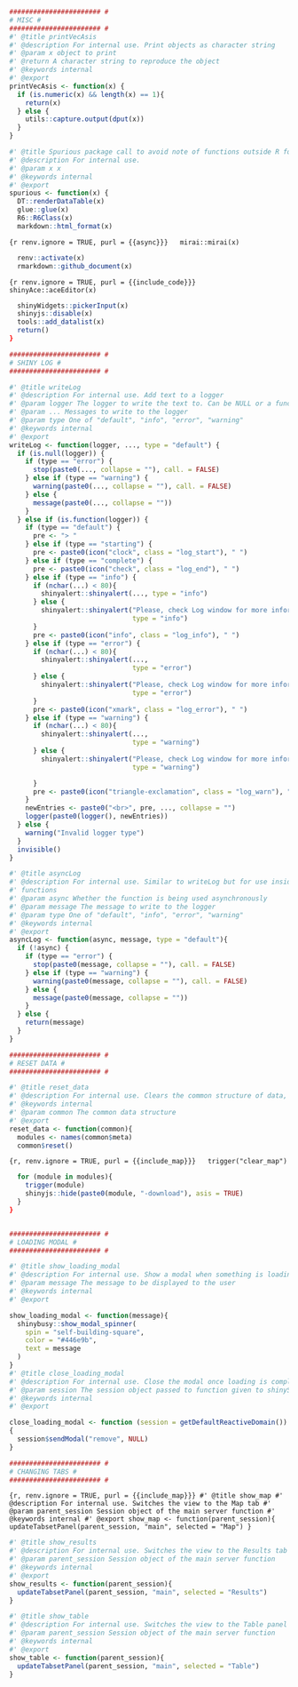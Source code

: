 ```r
####################### #
# MISC #
####################### #
#' @title printVecAsis
#' @description For internal use. Print objects as character string
#' @param x object to print
#' @return A character string to reproduce the object
#' @keywords internal
#' @export
printVecAsis <- function(x) {
  if (is.numeric(x) && length(x) == 1){
    return(x)
  } else {
    utils::capture.output(dput(x))
  }
}

#' @title Spurious package call to avoid note of functions outside R folder
#' @description For internal use.
#' @param x x
#' @keywords internal
#' @export
spurious <- function(x) {
  DT::renderDataTable(x)
  glue::glue(x)
  R6::R6Class(x)
  markdown::html_format(x)
```
```{r renv.ignore = TRUE, purl = {{async}}}
  mirai::mirai(x)
```
```r
  renv::activate(x)
  rmarkdown::github_document(x)
```
```{r renv.ignore = TRUE, purl = {{include_code}}}
  shinyAce::aceEditor(x)
```
```r
  shinyWidgets::pickerInput(x)
  shinyjs::disable(x)
  tools::add_datalist(x)
  return()
}

####################### #
# SHINY LOG #
####################### #

#' @title writeLog
#' @description For internal use. Add text to a logger
#' @param logger The logger to write the text to. Can be NULL or a function
#' @param ... Messages to write to the logger
#' @param type One of "default", "info", "error", "warning"
#' @keywords internal
#' @export
writeLog <- function(logger, ..., type = "default") {
  if (is.null(logger)) {
    if (type == "error") {
      stop(paste0(..., collapse = ""), call. = FALSE)
    } else if (type == "warning") {
      warning(paste0(..., collapse = ""), call. = FALSE)
    } else {
      message(paste0(..., collapse = ""))
    }
  } else if (is.function(logger)) {
    if (type == "default") {
      pre <- "> "
    } else if (type == "starting") {
      pre <- paste0(icon("clock", class = "log_start"), " ")
    } else if (type == "complete") {
      pre <- paste0(icon("check", class = "log_end"), " ")
    } else if (type == "info") {
      if (nchar(...) < 80){
        shinyalert::shinyalert(..., type = "info")
      } else {
        shinyalert::shinyalert("Please, check Log window for more information ",
                               type = "info")
      }
      pre <- paste0(icon("info", class = "log_info"), " ")
    } else if (type == "error") {
      if (nchar(...) < 80){
        shinyalert::shinyalert(...,
                               type = "error")
      } else {
        shinyalert::shinyalert("Please, check Log window for more information ",
                               type = "error")
      }
      pre <- paste0(icon("xmark", class = "log_error"), " ")
    } else if (type == "warning") {
      if (nchar(...) < 80){
        shinyalert::shinyalert(...,
                               type = "warning")
      } else {
        shinyalert::shinyalert("Please, check Log window for more information ",
                               type = "warning")

      }
      pre <- paste0(icon("triangle-exclamation", class = "log_warn"), " ")
    }
    newEntries <- paste0("<br>", pre, ..., collapse = "")
    logger(paste0(logger(), newEntries))
  } else {
    warning("Invalid logger type")
  }
  invisible()
}

#' @title asyncLog
#' @description For internal use. Similar to writeLog but for use inside async
#' functions
#' @param async Whether the function is being used asynchronously
#' @param message The message to write to the logger
#' @param type One of "default", "info", "error", "warning"
#' @keywords internal
#' @export
asyncLog <- function(async, message, type = "default"){
  if (!async) {
    if (type == "error") {
      stop(paste0(message, collapse = ""), call. = FALSE)
    } else if (type == "warning") {
      warning(paste0(message, collapse = ""), call. = FALSE)
    } else {
      message(paste0(message, collapse = ""))
    }
  } else {
    return(message)
  }
}

####################### #
# RESET DATA #
####################### #

#' @title reset_data
#' @description For internal use. Clears the common structure of data, resets the map and any plots
#' @keywords internal
#' @param common The common data structure
#' @export
reset_data <- function(common){
  modules <- names(common$meta)
  common$reset()
```
```{r, renv.ignore = TRUE, purl = {{include_map}}}
  trigger("clear_map")
```
```r
  for (module in modules){
    trigger(module)
    shinyjs::hide(paste0(module, "-download"), asis = TRUE)
  }
}


####################### #
# LOADING MODAL #
####################### #

#' @title show_loading_modal
#' @description For internal use. Show a modal when something is loading
#' @param message The message to be displayed to the user
#' @keywords internal
#' @export

show_loading_modal <- function(message){
  shinybusy::show_modal_spinner(
    spin = "self-building-square",
    color = "#446e9b",
    text = message
  )
}
#' @title close_loading_modal
#' @description For internal use. Close the modal once loading is complete
#' @param session The session object passed to function given to shinyServer.
#' @keywords internal
#' @export

close_loading_modal <- function (session = getDefaultReactiveDomain())
{
  session$sendModal("remove", NULL)
}

####################### #
# CHANGING TABS #
####################### #

```
```{r, renv.ignore = TRUE, purl = {{include_map}}}
#' @title show_map
#' @description For internal use. Switches the view to the Map tab
#' @param parent_session Session object of the main server function
#' @keywords internal
#' @export
show_map <- function(parent_session){
  updateTabsetPanel(parent_session, "main", selected = "Map")
}
```
```r
#' @title show_results
#' @description For internal use. Switches the view to the Results tab
#' @param parent_session Session object of the main server function
#' @keywords internal
#' @export
show_results <- function(parent_session){
  updateTabsetPanel(parent_session, "main", selected = "Results")
}

#' @title show_table
#' @description For internal use. Switches the view to the Table panel
#' @param parent_session Session object of the main server function
#' @keywords internal
#' @export
show_table <- function(parent_session){
  updateTabsetPanel(parent_session, "main", selected = "Table")
}
```
